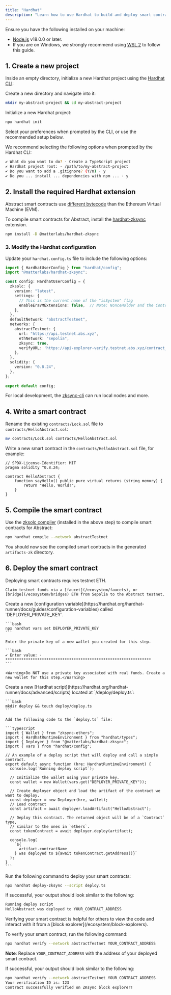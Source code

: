 ```yaml
---
title: "Hardhat"
description: "Learn how to use Hardhat to build and deploy smart contracts on Abstract."
---
```


<Accordion title="Prerequisites">
  Ensure you have the following installed on your machine:

  - [Node.js](https://nodejs.org/en/download/) v18.0.0 or later.
  - If you are on Windows, we strongly recommend using [WSL 2](https://learn.microsoft.com/en-us/windows/wsl/about) to follow this guide.

</Accordion>

## 1. Create a new project

Inside an empty directory, initialize a new Hardhat project using 
the [Hardhat CLI](https://hardhat.org/getting-started/):

Create a new directory and navigate into it:

```bash
mkdir my-abstract-project && cd my-abstract-project
```
Initialize a new Hardhat project:

```bash
npx hardhat init
```

Select your preferences when prompted by the CLI, or use the recommended setup below.

<Accordion title="Recommended Hardhat setup">
  We recommend selecting the following options when prompted by the Hardhat CLI:

```bash
✔ What do you want to do? · Create a TypeScript project
✔ Hardhat project root: · /path/to/my-abstract-project
✔ Do you want to add a .gitignore? (Y/n) · y
✔ Do you ... install ... dependencies with npm ... · y
```
</Accordion>

## 2. Install the required Hardhat extension

Abstract smart contracts use [different bytecode](/how-abstract-works/evm-differences/overview)
than the Ethereum Virtual Machine (EVM). 

To compile smart contracts for Abstract, install the 
[hardhat-zksync](https://docs.zksync.io/build/tooling/hardhat/hardhat-zksync) extension.

```bash
npm install -D @matterlabs/hardhat-zksync
```

### 3. Modify the Hardhat configuration

Update your `hardhat.config.ts` file to include the following options:

```typescript
import { HardhatUserConfig } from "hardhat/config";
import "@matterlabs/hardhat-zksync";

const config: HardhatUserConfig = {
  zksolc: {
    version: "latest",
    settings: {
      // This is the current name of the "isSystem" flag
      enableEraVMExtensions: false,  // Note: NonceHolder and the ContractDeployer system contracts can only be called with a special isSystem flag as true
    },
  },
  defaultNetwork: "abstractTestnet",
  networks: {
    abstractTestnet: {
      url: "https://api.testnet.abs.xyz",
      ethNetwork: "sepolia",
      zksync: true,
      verifyURL: 'https://api-explorer-verify.testnet.abs.xyz/contract_verification',
    },
  },
  solidity: {
    version: "0.8.24",
  },
};
 
export default config;
```

<Tip>For local development, the [zksync-cli](/build-on-abstract/zksync-cli) can run local nodes and more.</Tip>

## 4. Write a smart contract

Rename the existing `contracts/Lock.sol` file to `contracts/HelloAbstract.sol`:

```bash
mv contracts/Lock.sol contracts/HelloAbstract.sol
```

Write a new smart contract in the `contracts/HelloAbstract.sol` file, for example:

```solidity
// SPDX-License-Identifier: MIT
pragma solidity ^0.8.24;

contract HelloAbstract {
    function sayHello() public pure virtual returns (string memory) {
        return "Hello, World!";
    }
}
```

## 5. Compile the smart contract

Use the [zksolc compiler](https://docs.zksync.io/zk-stack/components/compiler/toolchain/solidity)
(installed in the above step) to compile smart contracts for Abstract:

```bash
npx hardhat compile --network abstractTestnet
```

You should now see the compiled smart contracts in the generated `artifacts-zk` directory.

## 6. Deploy the smart contract


<Steps>
  <Step title="Get testnet funds" icon="wallet">
    Deploying smart contracts requires testnet ETH.

    Claim testnet funds via a [faucet](/ecosystem/faucets), or 
    [bridge](/ecosystem/bridges) ETH from Sepolia to the Abstract testnet.

  </Step>

  <Step title="Add your private key" icon="key">
    Create a new [configuration variable](https://hardhat.org/hardhat-runner/docs/guides/configuration-variables) 
    called `DEPLOYER_PRIVATE_KEY`.

    ```bash
    npx hardhat vars set DEPLOYER_PRIVATE_KEY
    ```

    Enter the private key of a new wallet you created for this step.

    ```bash
    ✔ Enter value: · ****************************************************************
    ```

    <Warning>Do NOT use a private key associated with real funds. Create a new wallet for this step.</Warning>
  </Step>

  <Step title="Write the deployment script" icon="code">    
    Create a new [Hardhat script](https://hardhat.org/hardhat-runner/docs/advanced/scripts) located at `/deploy/deploy.ts`:

    ```bash
    mkdir deploy && touch deploy/deploy.ts
    ```

    Add the following code to the `deploy.ts` file:

    ```typescript
    import { Wallet } from "zksync-ethers";
    import { HardhatRuntimeEnvironment } from "hardhat/types";
    import { Deployer } from "@matterlabs/hardhat-zksync";
    import { vars } from "hardhat/config";
    
    // An example of a deploy script that will deploy and call a simple contract.
    export default async function (hre: HardhatRuntimeEnvironment) {
      console.log(`Running deploy script`);
    
      // Initialize the wallet using your private key.
      const wallet = new Wallet(vars.get("DEPLOYER_PRIVATE_KEY"));
    
      // Create deployer object and load the artifact of the contract we want to deploy.
      const deployer = new Deployer(hre, wallet);
      // Load contract
      const artifact = await deployer.loadArtifact("HelloAbstract");
    
      // Deploy this contract. The returned object will be of a `Contract` type,
      // similar to the ones in `ethers`.
      const tokenContract = await deployer.deploy(artifact);
    
      console.log(
        `${
          artifact.contractName
        } was deployed to ${await tokenContract.getAddress()}`
      );
    }
    ```
  </Step>
  <Step title="Deploy your smart contract" icon="rocket">

  Run the following command to deploy your smart contracts:

  ```bash
  npx hardhat deploy-zksync --script deploy.ts
  ```

  If successful, your output should look similar to the following:

  ```bash
  Running deploy script
  HelloAbstract was deployed to YOUR_CONTRACT_ADDRESS
  ```

  </Step>
  <Step title="Verify smart contract on the block explorer" icon="check">
  Verifying your smart contract is helpful for others to view the code and 
  interact with it from a [block explorer](/ecosystem/block-explorers).

  To verify your smart contract, run the following command:

  ```bash
  npx hardhat verify --network abstractTestnet YOUR_CONTRACT_ADDRESS
  ```

  **Note**: Replace `YOUR_CONTRACT_ADDRESS` with the address of your deployed smart contract.

  If successful, your output should look similar to the following:

  ```bash
  npx hardhat verify --network abstractTestnet YOUR_CONTRACT_ADDRESS
  Your verification ID is: 123
  Contract successfully verified on ZKsync block explorer!
  ```

  </Step>
</Steps>
